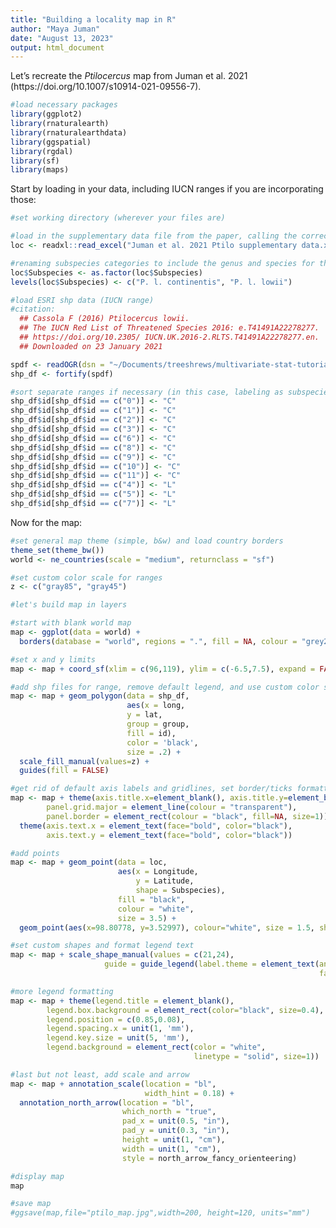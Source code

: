 ```yaml
---
title: "Building a locality map in R"
author: "Maya Juman"
date: "August 13, 2023"
output: html_document
---
```


Let's recreate the *Ptilocercus* map from Juman et al. 2021 (https://doi.org/10.1007/s10914-021-09556-7).

```r
#load necessary packages
library(ggplot2)
library(rnaturalearth)
library(rnaturalearthdata)
library(ggspatial)
library(rgdal)
library(sf)
library(maps)
```

Start by loading in your data, including IUCN ranges if you are incorporating those:

```r
#set working directory (wherever your files are)

#load in the supplementary data file from the paper, calling the correct sheet ("Skull Raw")
loc <- readxl::read_excel("Juman et al. 2021 Ptilo supplementary data.xlsx",sheet="Skull Raw")

#renaming subspecies categories to include the genus and species for the legend
loc$Subspecies <- as.factor(loc$Subspecies)
levels(loc$Subspecies) <- c("P. l. continentis", "P. l. lowii")

#load ESRI shp data (IUCN range)
#citation:
  ## Cassola F (2016) Ptilocercus lowii. 
  ## The IUCN Red List of Threatened Species 2016: e.T41491A22278277. 
  ## https://doi.org/10.2305/ IUCN.UK.2016-2.RLTS.T41491A22278277.en. 
  ## Downloaded on 23 January 2021

spdf <- readOGR(dsn = "~/Documents/treeshrews/multivariate-stat-tutorials/IUCN range files", layer = "data_0")
shp_df <- fortify(spdf)

#sort separate ranges if necessary (in this case, labeling as subspecies)
shp_df$id[shp_df$id == c("0")] <- "C"
shp_df$id[shp_df$id == c("1")] <- "C"
shp_df$id[shp_df$id == c("2")] <- "C"
shp_df$id[shp_df$id == c("3")] <- "C"
shp_df$id[shp_df$id == c("6")] <- "C"
shp_df$id[shp_df$id == c("8")] <- "C"
shp_df$id[shp_df$id == c("9")] <- "C"
shp_df$id[shp_df$id == c("10")] <- "C"
shp_df$id[shp_df$id == c("11")] <- "C"
shp_df$id[shp_df$id == c("4")] <- "L"
shp_df$id[shp_df$id == c("5")] <- "L"
shp_df$id[shp_df$id == c("7")] <- "L"
```

Now for the map:

```r
#set general map theme (simple, b&w) and load country borders
theme_set(theme_bw())
world <- ne_countries(scale = "medium", returnclass = "sf")

#set custom color scale for ranges
z <- c("gray85", "gray45")

#let's build map in layers

#start with blank world map
map <- ggplot(data = world) + 
  borders(database = "world", regions = ".", fill = NA, colour = "grey20") 

#set x and y limits
map <- map + coord_sf(xlim = c(96,119), ylim = c(-6.5,7.5), expand = FALSE)

#add shp files for range, remove default legend, and use custom color scale
map <- map + geom_polygon(data = shp_df, 
                          aes(x = long, 
                          y = lat, 
                          group = group, 
                          fill = id),
                          color = 'black', 
                          size = .2) + 
  scale_fill_manual(values=z) +
  guides(fill = FALSE)

#get rid of default axis labels and gridlines, set border/ticks formatting
map <- map + theme(axis.title.x=element_blank(), axis.title.y=element_blank(), 
        panel.grid.major = element_line(colour = "transparent"), 
        panel.border = element_rect(colour = "black", fill=NA, size=1)) +
  theme(axis.text.x = element_text(face="bold", color="black"), 
        axis.text.y = element_text(face="bold", color="black"))

#add points
map <- map + geom_point(data = loc, 
                        aes(x = Longitude, 
                            y = Latitude, 
                            shape = Subspecies), 
                        fill = "black", 
                        colour = "white", 
                        size = 3.5) + 
  geom_point(aes(x=98.80778, y=3.52997), colour="white", size = 1.5, shape = 3)

#set custom shapes and format legend text
map <- map + scale_shape_manual(values = c(21,24), 
                     guide = guide_legend(label.theme = element_text(angle = 0, 
                                                                     face = "italic", size=12)))

#more legend formatting
map <- map + theme(legend.title = element_blank(), 
        legend.box.background = element_rect(color="black", size=0.4), 
        legend.position = c(0.85,0.08),
        legend.spacing.x = unit(1, 'mm'), 
        legend.key.size = unit(5, 'mm'), 
        legend.background = element_rect(color = "white", 
                                         linetype = "solid", size=1)) 

#last but not least, add scale and arrow
map <- map + annotation_scale(location = "bl", 
                              width_hint = 0.18) + 
  annotation_north_arrow(location = "bl", 
                         which_north = "true", 
                         pad_x = unit(0.5, "in"), 
                         pad_y = unit(0.3, "in"),
                         height = unit(1, "cm"),
                         width = unit(1, "cm"),
                         style = north_arrow_fancy_orienteering)

#display map
map

#save map
#ggsave(map,file="ptilo_map.jpg",width=200, height=120, units="mm")
```

